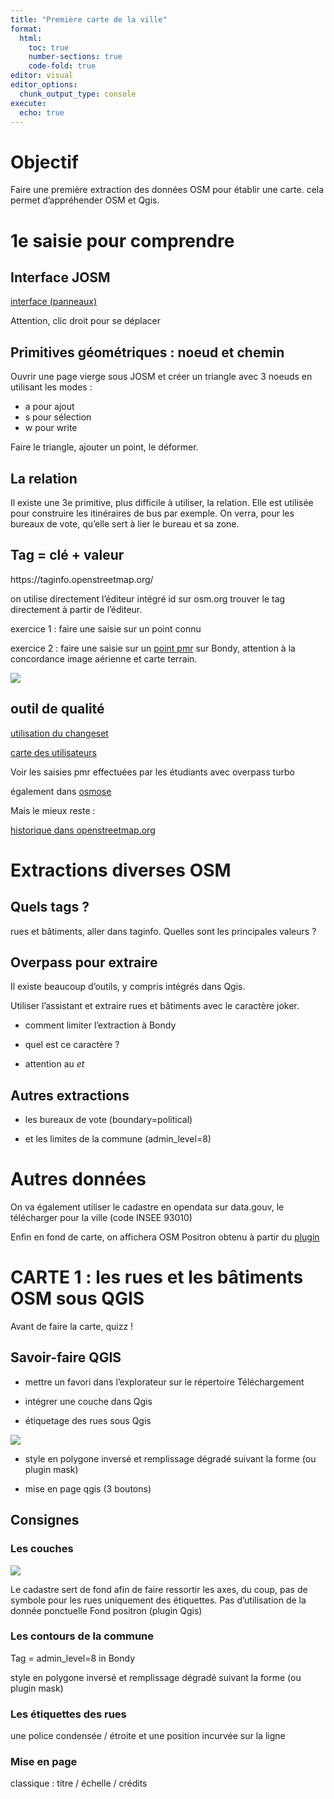 ```yaml
---
title: "Première carte de la ville"
format:
  html:
    toc: true
    number-sections: true
    code-fold: true
editor: visual
editor_options: 
  chunk_output_type: console
execute:
  echo: true
---
```


# Objectif

Faire une première extraction des données OSM pour établir une carte. cela permet d'appréhender OSM et Qgis.

# 1e saisie pour comprendre

## Interface JOSM

[interface (panneaux)](https://manual.inasafe.org/_images/4_017.png)

Attention, clic droit pour se déplacer

## Primitives géométriques : noeud et chemin

Ouvrir une page vierge sous JOSM et créer un triangle avec 3 noeuds en utilisant les modes :

-   a pour ajout
-   s pour sélection
-   w pour write

Faire le triangle, ajouter un point, le déformer.

## La relation

Il existe une 3e primitive, plus difficile à utiliser, la relation. Elle est utilisée pour construire les itinéraires de bus par exemple. On verra, pour les bureaux de vote, qu'elle sert à lier le bureau et sa zone.

## Tag = clé + valeur

https://taginfo.openstreetmap.org/

on utilise directement l'éditeur intégré id sur osm.org trouver le tag directement à partir de l'éditeur.

exercice 1 : faire une saisie sur un point connu

exercice 2 : faire une saisie sur un [point pmr](img/pmr.html) sur Bondy, attention à la concordance image aérienne et carte terrain.

![](img/pmrPHOTO.png)

## outil de qualité

[utilisation du changeset](https://resultmaps.neis-one.org/osm-changesets?comment=paris8#4/32.58/-6.77)

[carte des utilisateurs](https://resultmaps.neis-one.org/oooc?zoom=15&lat=48.90494&lon=2.493&layers=BTFFFFFT&contributors=TTTTFF)

Voir les saisies pmr effectuées par les étudiants avec overpass turbo

également dans [osmose](http://osmose.openstreetmap.fr/fr/map/#zoom=16&lat=48.90695&lon=2.49237)

Mais le mieux reste :

[historique dans openstreetmap.org](https://www.openstreetmap.org/history#map=18/48.916214/2.486000)

# Extractions diverses OSM

## Quels tags ?

rues et bâtiments, aller dans taginfo. Quelles sont les principales valeurs ?

## Overpass pour extraire

Il existe beaucoup d'outils, y compris intégrés dans Qgis.

Utiliser l'assistant et extraire rues et bâtiments avec le caractère joker.

-   comment limiter l'extraction à Bondy

-   quel est ce caractère ?

-   attention au *et*

## Autres extractions

-   les bureaux de vote (boundary=political)

-   et les limites de la commune (admin_level=8)

# Autres données

On va également utiliser le cadastre en opendata sur data.gouv, le télécharger pour la ville (code INSEE 93010)

Enfin en fond de carte, on affichera OSM Positron obtenu à partir du [plugin](https://plugins.qgis.org/plugins/popular/)

# CARTE 1 : les rues et les bâtiments OSM sous QGIS

::: callout-tip
Avant de faire la carte, quizz !
:::

## Savoir-faire QGIS

-   mettre un favori dans l'explorateur sur le répertoire Téléchargement

-   intégrer une couche dans Qgis

-   étiquetage des rues sous Qgis

![](img/rue.png)

-   style en polygone inversé et remplissage dégradé suivant la forme (ou plugin mask)

-   mise en page qgis (3 boutons)

## Consignes

### Les couches

![](img/couchesCarte1.png)

Le cadastre sert de fond afin de faire ressortir les axes, du coup, pas de symbole pour les rues uniquement des étiquettes. Pas d'utilisation de la donnée ponctuelle Fond positron (plugin Qgis)

### Les contours de la commune

Tag = admin_level=8 in Bondy

style en polygone inversé et remplissage dégradé suivant la forme (ou plugin mask)

### Les étiquettes des rues

une police condensée / étroite et une position incurvée sur la ligne

### Mise en page

classique : titre / échelle / crédits

